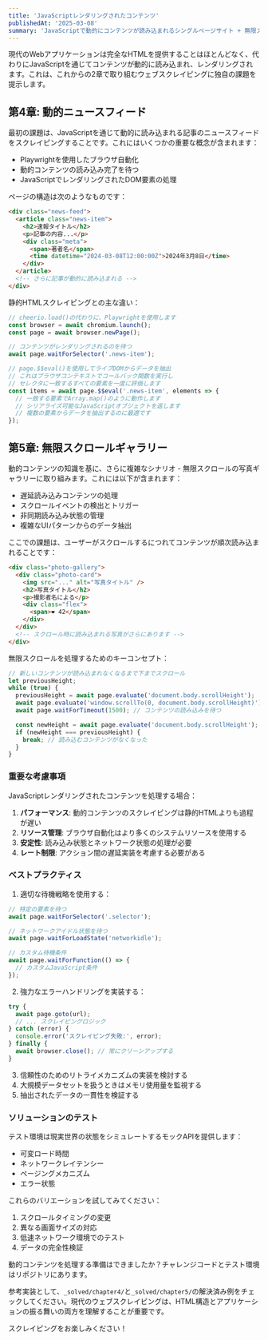 ```yaml
---
title: 'JavaScriptレンダリングされたコンテンツ'
publishedAt: '2025-03-08'
summary: 'JavaScriptで動的にコンテンツが読み込まれるシングルページサイト + 無限スクロール/遅延読み込み'
---
```


現代のWebアプリケーションは完全なHTMLを提供することはほとんどなく、代わりにJavaScriptを通じてコンテンツが動的に読み込まれ、レンダリングされます。これは、これからの2章で取り組むウェブスクレイピングに独自の課題を提示します。

## 第4章: 動的ニュースフィード

最初の課題は、JavaScriptを通じて動的に読み込まれる記事のニュースフィードをスクレイピングすることです。これにはいくつかの重要な概念が含まれます：

- Playwrightを使用したブラウザ自動化
- 動的コンテンツの読み込み完了を待つ
- JavaScriptでレンダリングされたDOM要素の処理

ページの構造は次のようなものです：

```html
<div class="news-feed">
  <article class="news-item">
    <h2>速報タイトル</h2>
    <p>記事の内容...</p>
    <div class="meta">
      <span>著者名</span>
      <time datetime="2024-03-08T12:00:00Z">2024年3月8日</time>
    </div>
  </article>
  <!-- さらに記事が動的に読み込まれる -->
</div>
```
静的HTMLスクレイピングとの主な違い：

```typescript
// cheerio.load()の代わりに、Playwrightを使用します
const browser = await chromium.launch();
const page = await browser.newPage();

// コンテンツがレンダリングされるのを待つ
await page.waitForSelector('.news-item');

// page.$$eval()を使用してライブDOMからデータを抽出
// これはブラウザコンテキストでコールバック関数を実行し
// セレクタに一致するすべての要素を一度に評価します
const items = await page.$$eval('.news-item', elements => {
  // 一致する要素でArray.map()のように動作します
  // シリアライズ可能なJavaScriptオブジェクトを返します
  // 複数の要素からデータを抽出するのに最適です
});
```

## 第5章: 無限スクロールギャラリー

動的コンテンツの知識を基に、さらに複雑なシナリオ - 無限スクロールの写真ギャラリーに取り組みます。これには以下が含まれます：

- 遅延読み込みコンテンツの処理
- スクロールイベントの検出とトリガー
- 非同期読み込み状態の管理
- 複雑なUIパターンからのデータ抽出

ここでの課題は、ユーザーがスクロールするにつれてコンテンツが順次読み込まれることです：

```html
<div class="photo-gallery">
  <div class="photo-card">
    <img src="..." alt="写真タイトル" />
    <h2>写真タイトル</h2>
    <p>撮影者名による</p>
    <div class="flex">
      <span>❤️ 42</span>
    </div>
  </div>
  <!-- スクロール時に読み込まれる写真がさらにあります -->
</div>
```

無限スクロールを処理するためのキーコンセプト：

```typescript
// 新しいコンテンツが読み込まれなくなるまで下までスクロール
let previousHeight;
while (true) {
  previousHeight = await page.evaluate('document.body.scrollHeight');
  await page.evaluate('window.scrollTo(0, document.body.scrollHeight)');
  await page.waitForTimeout(1500); // コンテンツの読み込みを待つ

  const newHeight = await page.evaluate('document.body.scrollHeight');
  if (newHeight === previousHeight) {
    break; // 読み込むコンテンツがなくなった
  }
}
```

### 重要な考慮事項

JavaScriptレンダリングされたコンテンツを処理する場合：

1. **パフォーマンス**: 動的コンテンツのスクレイピングは静的HTMLよりも過程が遅い
2. **リソース管理**: ブラウザ自動化はより多くのシステムリソースを使用する
3. **安定性**: 読み込み状態とネットワーク状態の処理が必要
4. **レート制限**: アクション間の遅延実装を考慮する必要がある

### ベストプラクティス

1. 適切な待機戦略を使用する：
```typescript
// 特定の要素を待つ
await page.waitForSelector('.selector');

// ネットワークアイドル状態を待つ
await page.waitForLoadState('networkidle');

// カスタム待機条件
await page.waitForFunction(() => {
  // カスタムJavaScript条件
});
```

2. 強力なエラーハンドリングを実装する：
```typescript
try {
  await page.goto(url);
  // ... スクレイピングロジック
} catch (error) {
  console.error('スクレイピング失敗:', error);
} finally {
  await browser.close(); // 常にクリーンアップする
}
```

3. 信頼性のためのリトライメカニズムの実装を検討する
4. 大規模データセットを扱うときはメモリ使用量を監視する
5. 抽出されたデータの一貫性を検証する

### ソリューションのテスト

テスト環境は現実世界の状態をシミュレートするモックAPIを提供します：
- 可変ロード時間
- ネットワークレイテンシー
- ページングメカニズム
- エラー状態

これらのバリエーションを試してみてください：
1. スクロールタイミングの変更
2. 異なる画面サイズの対応
3. 低速ネットワーク環境でのテスト
4. データの完全性検証

動的コンテンツを処理する準備はできましたか？チャレンジコードとテスト環境はリポジトリにあります。

参考実装として、`_solved/chapter4/`と`_solved/chapter5/`の解決済み例をチェックしてください。現代のウェブスクレイピングは、HTML構造とアプリケーションの振る舞いの両方を理解することが重要です。

スクレイピングをお楽しみください！